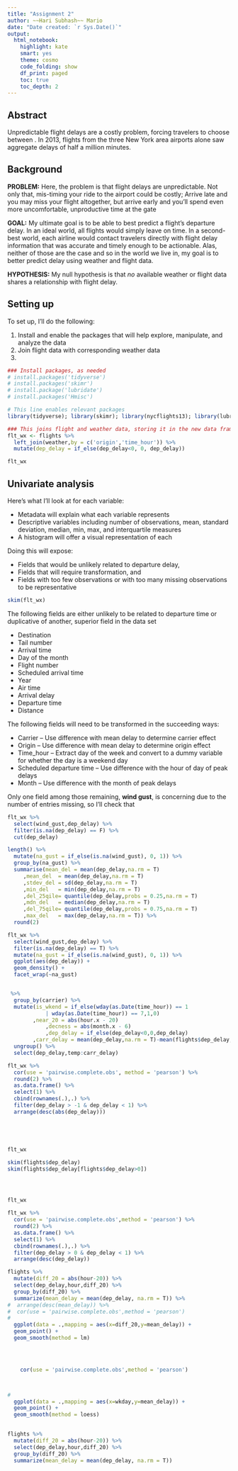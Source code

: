```yaml
---
title: "Assignment 2"
author: ~~Hari Subhash~~ Mario 
date: "Date created: `r Sys.Date()`"
output:
  html_notebook:
    highlight: kate
    smart: yes
    theme: cosmo
    code_folding: show
    df_print: paged
    toc: true
    toc_depth: 2
---
```


## Abstract

Unpredictable flight delays are a costly problem, forcing travelers to choose between . In 2013, flights from the three New York area airports alone saw aggregate delays of half a million minutes.

## Background

**PROBLEM:** Here, the problem is that flight delays are unpredictable. Not only that, mis-timing your ride to the airport could be costly; Arrive late and you may miss your flight altogether, but arrive early and you'll spend even more uncomfortable, unproductive time at the gate

**GOAL:** My ultimate goal is to be able to best predict a flight's departure delay. In an ideal world, all flights would simply leave on time. In a second-best world, each airline would contact travelers directly with flight delay information that was accurate and timely enough to be actionable. Alas, neither of those are the case and so in the world we live in, my goal is to better predict delay using weather and flight data.

**HYPOTHESIS:** My null hypothesis is that *no* available weather or flight data shares a relationship with flight delay. 


## Setting up

To set up, I'll do the following:

1. Install and enable the packages that will help explore, manipulate, and analyze the data
2. Join flight data with corresponding weather data 
3. 

```r
### Install packages, as needed 
# install.packages('tidyverse') 
# install.packages('skimr') 
# install.package('lubridate')
# install.packages('Hmisc')

# This line enables relevant packages
library(tidyverse); library(skimr); library(nycflights13); library(lubridate); library(Hmisc) 

### This joins flight and weather data, storing it in the new data frame we'll work with
flt_wx <- flights %>%
  left_join(weather,by = c('origin','time_hour')) %>%
  mutate(dep_delay = if_else(dep_delay<0, 0, dep_delay))

flt_wx
```

## Univariate analysis

Here's what I'll look at for each variable:

* Metadata will explain what each variable represents
* Descriptive variables including number of observations, mean, standard deviation, median, min, max, and interquartile measures
* A histogram will offer a visual representation of each

Doing this will expose:

* Fields that would be unlikely related to departure delay,
* Fields that will require transformation, and
* Fields with too few observations or with too many missing observations to be representative

```r
skim(flt_wx)
```
The following fields are either unlikely to be related to departure time or duplicative of another, superior field in the data set

* Destination
* Tail number
* Arrival time
* Day of the month
* Flight number
* Scheduled arrival time
* Year
* Air time
* Arrival delay
* Departure time
* Distance

The following fields will need to be transformed in the succeeding ways:

* Carrier -- Use difference with mean delay to determine carrier effect
* Origin --  Use difference with mean delay to determine origin effect
* Time_hour -- Extract day of the week and convert to a dummy variable for whether the day is a weekend day
* Scheduled departure time -- Use difference with the hour of day of peak delays
* Month -- Use difference with the month of peak delays

Only one field among those remaining, **wind gust**, is concerning due to the number of entries missing, so I'll check that 


```r
flt_wx %>%
  select(wind_gust,dep_delay) %>%
  filter(is.na(dep_delay) == F) %>%
  cut(dep_delay)

length() %>%
  mutate(na_gust = if_else(is.na(wind_gust), 0, 1)) %>%
  group_by(na_gust) %>%
  summarise(mean_del = mean(dep_delay,na.rm = T)
     ,mean_del  = mean(dep_delay,na.rm = T)         
     ,stdev_del = sd(dep_delay,na.rm = T)
     ,min_del   = min(dep_delay,na.rm = T)
     ,del_25qile= quantile(dep_delay,probs = 0.25,na.rm = T)
     ,mdn_del   = median(dep_delay,na.rm = T)
     ,del_75qile= quantile(dep_delay,probs = 0.75,na.rm = T)
     ,max_del   = max(dep_delay,na.rm = T)) %>%
  round(2)
```



```r
flt_wx %>%
  select(wind_gust,dep_delay) %>%
  filter(is.na(dep_delay) == T) %>%
  mutate(na_gust = if_else(is.na(wind_gust), 0, 1)) %>%
  ggplot(aes(dep_delay)) +
  geom_density() +
  facet_wrap(~na_gust)



```


```r





 %>%
  group_by(carrier) %>%
  mutate(is_wkend = if_else(wday(as.Date(time_hour)) == 1 
            | wday(as.Date(time_hour)) == 7,1,0)
        ,near_20 = abs(hour.x - 20)
		    ,decness = abs(month.x - 6)
		    ,dep_delay = if_else(dep_delay<0,0,dep_delay)
        ,carr_delay = mean(dep_delay,na.rm = T)-mean(flights$dep_delay,na.rm = T)) %>%
  ungroup() %>%
  select(dep_delay,temp:carr_delay)

flt_wx %>%
  cor(use = 'pairwise.complete.obs', method = 'pearson') %>%
  round(2) %>%
  as.data.frame() %>%
  select(1) %>%
  cbind(rownames(.),.) %>%
  filter(dep_delay > -1 & dep_delay < 1) %>%
  arrange(desc(abs(dep_delay)))





flt_wx

skim(flights$dep_delay)
skim(flights$dep_delay[flights$dep_delay>0])




flt_wx

flt_wx %>%
  cor(use = 'pairwise.complete.obs',method = 'pearson') %>%
  round(2) %>%
  as.data.frame() %>%
  select(1) %>%
  cbind(rownames(.),.) %>%
  filter(dep_delay > 0 & dep_delay < 1) %>%
  arrange(desc(dep_delay))

flights %>%
  mutate(diff_20 = abs(hour-20)) %>% 
  select(dep_delay,hour,diff_20) %>%
  group_by(diff_20) %>%
  summarize(mean_delay = mean(dep_delay, na.rm = T)) %>%
#  arrange(desc(mean_delay)) %>%
#  cor(use = 'pairwise.complete.obs',method = 'pearson')
#
  ggplot(data = .,mapping = aes(x=diff_20,y=mean_delay)) +
  geom_point() +
  geom_smooth(method = lm)



  
    cor(use = 'pairwise.complete.obs',method = 'pearson')



#
  ggplot(data = .,mapping = aes(x=wkday,y=mean_delay)) +
  geom_point() +
  geom_smooth(method = loess)
  

flights %>%
  mutate(diff_20 = abs(hour-20)) %>% 
  select(dep_delay,hour,diff_20) %>%
  group_by(diff_20) %>%
  summarize(mean_delay = mean(dep_delay, na.rm = T))

    
```
